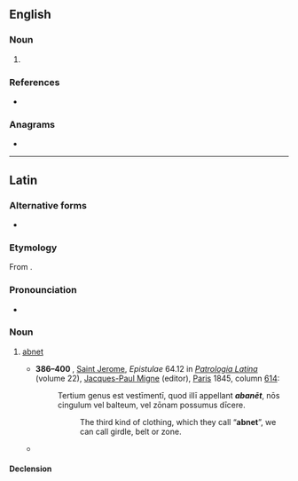 ==English==

===Noun===
{{en-noun}}

# {{alternative spelling of|en|abnet}}

===References===
* {{R:Webster 1913}}

===Anagrams===
* {{anagrams|en|a=aabent|Tanabe|banate}}

---------

==Latin==

===Alternative forms===
* {{alter|la|abanēth}}

===Etymology===
From {{bor|la|hbo|אַבְנֵט}}.

===Pronounciation===
* {{la-IPA|abanēt}}

===Noun===
{{la-noun|abanēt<0>|g=?}}

# {{lb|la|Judaism}} [[abnet]]
#* '''386–400 {{CE|nodots=yes}}''', [[w:Saint Jerome|Saint Jerome]], ''Epistulae'' 64.12 in ''[[w:Patrologia Latina|Patrologia Latina]]'' (volume 22), [[w:Jacques-Paul Migne|Jacques-Paul Migne]] (editor), [[w:Paris|Paris]] 1845, column [https://archive.org/stream/patrologiaecurs165unkngoog#page/n365/mode/1up 614]:
#*: Tertium genus est vestīmentī, quod illī appellant '''''abanēt''''', nōs cingulum vel balteum, vel zōnam possumus dīcere.
#*:: The third kind of clothing, which they call “'''abnet'''”, we can call girdle, belt or zone.
#* {{Q|la|Isidorus Hispalensis|Orig.|19|21|2|quote='''Abanēt''' cingulum sacerdōtāle rotundum, polymitā arte ex coccō, purpurā, iacinthōque contextum, ita ut flōrēs atque gemmae in eō esse vidērentur distīnctae.|trans=The '''abnet''' is a round priestly belt, woven with intricate skill out of scarlet, purple and cornflower thread, so that flowers and gems can be seen on it.}}

====Declension====
{{la-ndecl|abanēt<0>}}